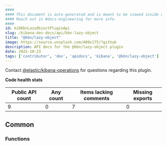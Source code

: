 ```yaml
---
####
#### This document is auto-generated and is meant to be viewed inside our experimental, new docs system.
#### Reach out in #docs-engineering for more info.
####
id: kibKbnLazyObjectPluginApi
slug: /kibana-dev-docs/api/kbn-lazy-object
title: "@kbn/lazy-object"
image: https://source.unsplash.com/400x175/?github
description: API docs for the @kbn/lazy-object plugin
date: 2025-10-23
tags: ['contributor', 'dev', 'apidocs', 'kibana', '@kbn/lazy-object']
---
```




Contact [@elastic/kibana-operations](https://github.com/orgs/elastic/teams/kibana-operations) for questions regarding this plugin.

**Code health stats**

| Public API count  | Any count | Items lacking comments | Missing exports |
|-------------------|-----------|------------------------|-----------------|
| 9 | 0 | 7 | 0 |

## Common

### Functions
<DocDefinitionList data={kbnLazyObjectObj.common.functions}/>


